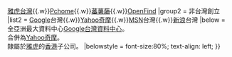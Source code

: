 {{Navbox
|name   = 台灣搜尋引擎
|title  = {{TWN}}[[搜尋引擎]]
|group1 = 台灣創立
|list1  = [[奇摩站]]{{sup|2}}{{.w}}[[雅虎台灣]]{{sup|2}}{{.w}}[[PChome Online網路家庭|Pchome]]{{.w}}[[蕃薯藤]]{{.w}}[[OpenFind]] 
|group2 = 非台灣創立
|list2  = [[Google]]台灣{{sup|1}}{{.w}}[[Yahoo奇摩]]{{sup|3}}{{.w}}[[MSN]]台灣{{.w}}[[新浪]]台灣
|below  = {{sup|1}}全亞洲最大資料中心[[Google台灣資料中心]]。<br />{{sup|2}}合併為[[Yahoo奇摩]]。<br />{{sup|3}}隸屬於[[雅虎]]的[[香港]]子公司。
|belowstyle = font-size:80%; text-align: left;
}}<noinclude></noinclude>